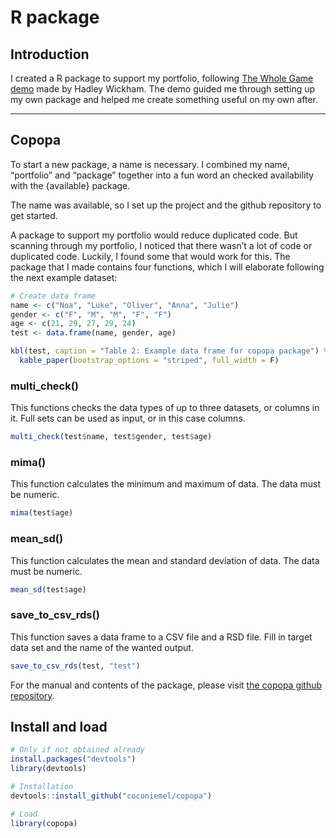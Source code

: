 # R package 

## Introduction {-}

I created a R package to support my portfolio, following [The Whole Game demo](https://r-pkgs.org/whole-game.html) made by Hadley Wickham. The demo guided me through setting up my own package and helped me create something useful on my own after.

----

## Copopa {-}

To start a new package, a name is necessary. I combined my name, "portfolio" and "package" together into a fun word an checked availability with the {available} package. 

The name was available, so I set up the project and the github repository to get started.

A package to support my portfolio would reduce duplicated code. But scanning through my portfolio, I noticed that there wasn't a lot of code or duplicated code. Luckily, I found some that would work for this. The package that I made contains four functions, which I will elaborate following the next example dataset:

```r

# Create data frame
name <- c("Noa", "Luke", "Oliver", "Anna", "Julie")
gender <- c("F", "M", "M", "F", "F")
age <- c(21, 29, 27, 29, 24)
test <- data.frame(name, gender, age)

kbl(test, caption = "Table 2: Example data frame for copopa package") %>% 
  kable_paper(bootstrap_options = "striped", full_width = F)

```

### multi_check() {-}

This functions checks the data types of up to three datasets, or columns in it. Full sets can be used as input, or in this case columns.

```r

multi_check(test$name, test$gender, test$age)

```

### mima() {-}

This function calculates the minimum and maximum of data. The data must be numeric.

```r

mima(test$age)

```

### mean_sd() {-}

This function calculates the mean and standard deviation of data. The data must be numeric.

```r

mean_sd(test$age)

```

### save_to_csv_rds() {-}

This function saves a data frame to a CSV file and a RSD file. Fill in target data set and the name of the wanted output.

```r

save_to_csv_rds(test, "test")

```

For the manual and contents of the package, please visit [the copopa github repository](https://github.com/coconiemel/copopa).

## Install and load {-}

```r

# Only if not obtained already
install.packages("devtools")
library(devtools)

# Installation
devtools::install_github("coconiemel/copopa")

# Load
library(copopa)

```



